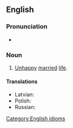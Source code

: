 ==English==

===Pronunciation===
* {{audio|en|en-au-cat and dog life.ogg|Audio (AU)}}

===Noun===
{{en-noun|cat and dog lives}}

# [[unhappy|Unhappy]] [[married]] [[life]].

====Translations====
{{trans-top|unhappy married life}}
* Latvian: {{t|lv|dzīvot kā sunim ar kaķi}}
* Polish: {{t|pl|życie jak pączek w maśle|n}}
* Russian: {{qualifier|to lead a cat and dog life}} {{t|ru|([[жить]]) [[как кошка с собакой]]}}
{{trans-mid}}
{{trans-bottom}}

[[Category:English idioms]]